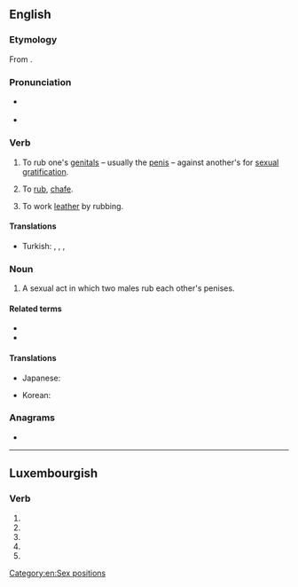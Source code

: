 ==English==
{{wp}}

===Etymology===
From {{der|en|fro|froter||to rub, to polish}}.

===Pronunciation===
* {{a|RP}} {{IPA|/fɹɒt/|lang=en}}
* {{rhymes|ɒt|lang=en}}

===Verb===
{{en-verb|frott}}

# {{lb|en|slang}} To rub one's [[genital]]s – usually the [[penis]] – against another's for [[sexual]] [[gratification]].
# {{lb|en|archaic}} To [[rub]], [[chafe]].
# {{lb|en|tanning}} To work [[leather]] by rubbing.

====Translations====
{{trans-top|to rub someone for sexual gratification}}
* Turkish: {{t|tr|kerkinmek}}, {{t|tr|sürttürmek}}, {{t+|tr|dayamak}}, {{t+|tr|fortlamak}}
{{trans-mid}}
{{trans-bottom}}

===Noun===
{{en-noun}}

# A sexual act in which two males rub each other's penises.

====Related terms====
* {{l|en|frotteurism}}
* {{l|en|frottage}}

====Translations====
{{trans-top|sexual act}}
* Japanese: {{t|ja|兜合わせ|tr=かぶとあわせ, kabutoawase}}
{{trans-mid}}
* Korean: {{t|ko|프롯}}
{{trans-bottom}}

===Anagrams===
* {{anagrams|en|Fort|for't|fort}}

[[Category:en:Sex positions]]

----

==Luxembourgish==

===Verb===
{{head|lb|verb form}}

# {{inflection of|froen||2|p|pres|indc|lang=lb}}
# {{inflection of|froen||1|s|pret|indc|lang=lb}}
# {{inflection of|froen||3|s|pret|indc|lang=lb}}
# {{inflection of|froen||2|p|pret|indc|lang=lb}}
# {{inflection of|froen||2|p|impr|lang=lb}}